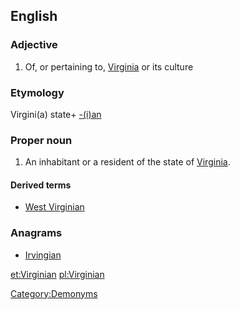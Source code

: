 ==English==

===Adjective===
{{en-adj|-}}

# Of, or pertaining to, [[Virginia]] or its culture

===Etymology===
Virgini(a) state+ [[-ian|-(i)an]]
===Proper noun===
{{en-proper noun|Virginians}}
#An inhabitant or a resident of the state of [[Virginia]].

====Derived terms====
*[[West Virginian]]

===Anagrams===
* [[Irvingian#English|Irvingian]]

[[Category:Demonyms]]

[[et:Virginian]]
[[pl:Virginian]]